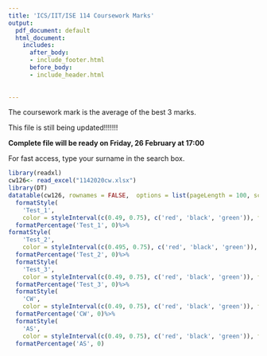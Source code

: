 ```yaml
---
title: 'ICS/IIT/ISE 114 Coursework Marks'
output:
  pdf_document: default
  html_document:
    includes:
      after_body:
      - include_footer.html
      before_body:
      - include_header.html
      
  
---
```

The coursework mark is the average of the best 3 marks.

This file is still being updated!!!!!!!

**Complete file will be ready on Friday, 26 February at 17:00**

For fast access, type your surname in the search box.

```r
library(readxl)
cw126<- read_excel("1142020cw.xlsx")
library(DT)
datatable(cw126, rownames = FALSE,  options = list(pageLength = 100, scrollX=T,columnDefs=list(list(targets=2,visible=TRUE),list(className = 'dt-center', targets = 1:4))) )%>%
  formatStyle(
    'Test_1',
    color = styleInterval(c(0.49, 0.75), c('red', 'black', 'green')), fontWeight = 'bold') %>%
  formatPercentage('Test_1', 0)%>%
formatStyle(
    'Test_2',
    color = styleInterval(c(0.495, 0.75), c('red', 'black', 'green')), fontWeight = 'bold') %>%
  formatPercentage('Test_2', 0)%>%
  formatStyle(
    'Test_3',
    color = styleInterval(c(0.49, 0.75), c('red', 'black', 'green')), fontWeight = 'bold') %>%
  formatPercentage('Test_3', 0)%>%
  formatStyle(
    'CW',
    color = styleInterval(c(0.49, 0.75), c('red', 'black', 'green')), fontWeight = 'bold') %>%
  formatPercentage('CW', 0)%>%
  formatStyle(
    'AS',
    color = styleInterval(c(0.49, 0.75), c('red', 'black', 'green')), fontWeight = 'bold') %>%
  formatPercentage('AS', 0)

```


